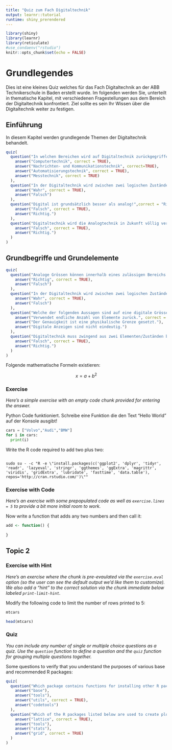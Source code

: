 ```yaml
---
title: "Quiz zum Fach Digitaltechnik"
output: learnr::tutorial
runtime: shiny_prerendered
---
```


```r
library(shiny)
library(learnr)
library(reticulate)
#use_condaenv("rstudio")
knitr::opts_chunk$set(echo = FALSE)
```

# Grundlegendes

Dies ist eine kleines Quiz welches für das Fach Digitaltechnik an der ABB Technikerschule in Baden erstellt wurde.
Im folgenden werden Sie, unterteilt in thematische Kapitel, mit verschiedenen Fragestellungen aus dem Bereich der Digitaltechnik konfrontiert. Ziel sollte es sein Ihr Wissen über die Digitaltechnik weiter zu festigen.

## Einführung

In diesem Kapitel werden grundlegende Themen der Digitaltechnik behandelt.

```r
quiz(
  question("In welchen Bereichen wird auf Digitaltechnik zurückgegriffen?",correct = "Richtig!", incorrect = "Falsch!",submit_button = "Senden", try_again_button = "Wiederholen", allow_retry = TRUE, random_answer_order = TRUE,
    answer("Computertechnik", correct = TRUE),
    answer("Nachrichten- und Kommunikationstechnik", correct=TRUE),
    answer("Automatisierungstechnik", correct = TRUE),
    answer("Messtechnik", correct = TRUE) 
  ),
  question("In der Digitaltechnik wird zwischen zwei logischen Zuständen unterschieden!",correct = "Richtig!", incorrect = "Falsch!",submit_button = "Senden", try_again_button = "Wiederholen", allow_retry = TRUE, random_answer_order = TRUE,
    answer("Wahr", correct = TRUE),
    answer("Falsch")
  ),
  question("Digital ist grundsätzlich besser als analog!",correct = "Richtig!", incorrect = "Falsch!",submit_button = "Senden", try_again_button = "Wiederholen", allow_retry = TRUE, random_answer_order = TRUE,
    answer("Falsch", correct = TRUE),
    answer("Richtig.")
  ),
  question("Digitaltechnik wird die Analogtechnik in Zukunft völlig verdrängen!",correct = "Richtig!", incorrect = "Falsch!",submit_button = "Senden", try_again_button = "Wiederholen", allow_retry = TRUE, random_answer_order = TRUE,
    answer("Falsch", correct = TRUE),
    answer("Richtig.")
  )
)
```

## Grundbegriffe und Grundelemente

```r
quiz(
  question("Analoge Grössen können innerhalb eines zulässigen Bereichs jeden denkbaren Wert annehmen!",correct = "Richtig!", incorrect = "Falsch!",submit_button = "Senden", try_again_button = "Wiederholen", allow_retry = TRUE, random_answer_order = TRUE,
    answer("Richtig", correct = TRUE),
    answer("Falsch")
  ),
  question("In der Digitaltechnik wird zwischen zwei logischen Zuständen unterschieden!",correct = "Richtig!", incorrect = "Falsch!",submit_button = "Senden", try_again_button = "Wiederholen", allow_retry = TRUE, random_answer_order = TRUE,
    answer("Wahr", correct = TRUE),
    answer("Falsch")
  ),
  question("Welche der folgenden Aussagen sind auf eine digitale Grössendarstellung zutreffend?",correct = "Richtig!", incorrect = "Falsch!",submit_button = "Senden", try_again_button = "Wiederholen", allow_retry = TRUE, random_answer_order = TRUE,
    answer("Verwendet endliche Anzahl von Elemente zurück.", correct = TRUE),
    answer("Der Genauigkeit ist eine physikalische Grenze gesetzt."),
    answer("Digitale Anzeigen sind nicht eindeutig.")
  ),
  question("Digitaltechnik muss zwingend aus zwei Elementen/Zuständen bestehen!",correct = "Richtig!", incorrect = "Falsch!",submit_button = "Senden", try_again_button = "Wiederholen", allow_retry = TRUE, random_answer_order = TRUE,
    answer("Falsch", correct = TRUE),
    answer("Richtig.")
  )
)
```

Folgende mathematische Formeln existieren:

$$
x=a+b^{2}
$$

### Exercise 

*Here's a simple exercise with an empty code chunk provided for entering the answer.*

Python Code funktioniert. Schreibe eine Funktion die den Text "Hello World" auf der Konsole ausgibt!

```python
cars = ["Volvo","Audi","BMW"]
for i in cars:
  print(i)

```

Write the R code required to add two plus two:

```r

```

```chunck
sudo su - -c "R -e \"install.packages(c('ggplot2', 'dplyr', 'tidyr', 'readr', 'lazyeval', 'stringr', 'ggthemes', 'ggExtra', 'magrittr', 'viridis', 'gridExtra', 'lubridate', 'fasttime', 'data.table'), repos='http://cran.rstudio.com/')\""
```

### Exercise with Code

*Here's an exercise with some prepopulated code as well as `exercise.lines = 5` to provide a bit more initial room to work.*

Now write a function that adds any two numbers and then call it:

```r
add <- function() {
  
}
```

## Topic 2

### Exercise with Hint

*Here's an exercise where the chunk is pre-evaulated via the `exercise.eval` option (so the user can see the default output we'd like them to customize). We also add a "hint" to the correct solution via the chunk immediate below labeled `print-limit-hint`.*

Modify the following code to limit the number of rows printed to 5:

```r
mtcars
```

```r
head(mtcars)
```

### Quiz

*You can include any number of single or multiple choice questions as a quiz. Use the `question` function to define a question and the `quiz` function for grouping multiple questions together.*

Some questions to verify that you understand the purposes of various base and recommended R packages:

```r
quiz(
  question("Which package contains functions for installing other R packages?",
    answer("base"),
    answer("tools"),
    answer("utils", correct = TRUE),
    answer("codetools")
  ),
  question("Which of the R packages listed below are used to create plots?",
    answer("lattice", correct = TRUE),
    answer("tools"),
    answer("stats"),
    answer("grid", correct = TRUE)
  )
)
```

